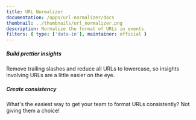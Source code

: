 ```yaml
---
title: URL Normalizer
documentation: /apps/url-normalizer/docs
thumbnail: ../thumbnails/url_normalizer.png
description: Normalize the format of URLs in events
filters: { type: ['data-in'], maintainer: official }
---
```


<Section
    divider={false}
    title="Normalize the format of URLs, so that you can more easily study them in PostHog without worrying about inconsistent casing!"
    size="full"
    cols={2}
>
    <div>
        <h5>Build prettier insights</h5>
        <p>Remove trailing slashes and reduce all URLs to lowercase, so insights involving URLs are a little easier on the eye.</p>
    </div>
    <div>
        <h5>Create consistency</h5>
        <p>What's the easiest way to get your team to format URLs consistently? Not giving them a choice!</p>
    </div>
</Section>

<TutorialsSlider topic="normalizer" />

<Documentation />
